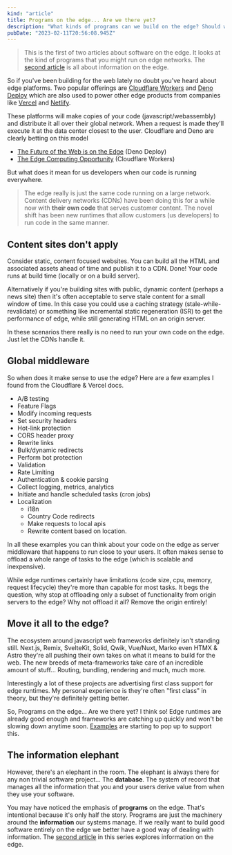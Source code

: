 ```yaml
---
kind: "article"
title: Programs on the edge... Are we there yet?
description: "What kinds of programs can we build on the edge? Should we just move everything there?"
pubDate: "2023-02-11T20:56:08.945Z"
---
```


> This is the first of two articles about software on the edge.
> It looks at the kind of programs that you might run on edge networks.
> The [second article](/edge-are-we-there-yet/information) is all about information on the edge.

So if you've been building for the web lately no doubt you've heard about edge platforms.
Two popular offerings are [Cloudflare Workers][workers] and
[Deno Deploy][deno-deploy] which are also used to power other edge
products from companies like [Vercel][vercel-edge] and [Netlify][netlify-edge].

These platforms will make copies of your code (javascript/webassembly) and distribute it all over
their global network.
When a request is made they'll execute it at the data center closest to the user.
Cloudflare and Deno are clearly betting on this model

- [The Future of the Web is on the Edge][fotw-edge] (Deno Deploy)
- [The Edge Computing Opportunity][edge-opp] (Cloudflare Workers)

But what does it mean for us developers when our code is running everywhere.

[deno-deploy]: https://deno.com/deploy
[workers]: https://workers.cloudflare.com/
[vercel-edge]: https://vercel.com/features/edge-functions
[netlify-edge]: https://www.netlify.com/products/edge/
[fotw-edge]: https://deno.com/blog/the-future-of-web-is-on-the-edge
[edge-opp]: https://blog.cloudflare.com/cloudflare-workers-serverless-week/

> The edge really is just the same code running on a large network. Content delivery networks (CDNs)
> have been doing this
> for a while now with **their own code** that serves customer content. The novel shift has been
> new runtimes that allow customers (us developers) to run code in the same manner.

## Content sites don't apply

Consider static, content focused websites. You can build all the HTML and associated assets
ahead of time and publish it to a CDN. Done!
Your code runs at build time (locally or on a build server).

Alternatively if you're building sites with public,
dynamic content (perhaps a news site) then it's often
acceptable to serve stale content for a small window of time.
In this case you could use a caching strategy (stale-while-revalidate)
or something like incremental static regeneration (ISR) to get the performance of edge, while still
generating HTML on an origin server.

In these scenarios there really is no need to run your own code on the edge.
Just let the CDNs handle it.

## Global middleware

So when does it make sense to use the edge? Here are a few examples I found from
the Cloudflare & Vercel docs.

- A/B testing
- Feature Flags
- Modify incoming requests
- Set security headers
- Hot-link protection
- CORS header proxy
- Rewrite links
- Bulk/dynamic redirects
- Perform bot protection
- Validation
- Rate Limiting
- Authentication & cookie parsing
- Collect logging, metrics, analytics
- Initiate and handle scheduled tasks (cron jobs)
- Localization
  - i18n
  - Country Code redirects
  - Make requests to local apis
  - Rewrite content based on location.

In all these examples you can think about your code on the edge as server middleware
that happens to run close to your users. It often makes sense to offload a whole range of tasks
to the edge (which is scalable and inexpensive).

While edge runtimes certainly have limitations (code size, cpu, memory, request lifecycle) they're
more than capable for most tasks. It begs the question, why stop at offloading only a subset
of functionality from origin servers to the edge? Why not offload it all? Remove
the origin entirely!

## Move it all to the edge?

The ecosystem around javascript web frameworks definitely isn't standing still.
Next.js, Remix, SvelteKit, Solid, Qwik, Vue/Nuxt, Marko even HTMX & Astro they're all
pushing their own takes on what it means to build for the web. The new breeds of meta-frameworks
take care of an incredible amount of stuff... Routing, bundling, rendering
and much, much more.

Interestingly a lot of these projects are advertising first class support for
edge runtimes. My personal experience is they're often "first class" in theory,
but they're definitely getting better.

So, Programs on the edge... Are we there yet? I think so! Edge runtimes are already good enough
and frameworks are catching up quickly and won't be slowing down anytime soon.
[Examples](https://blog.cloudflare.com/welcome-to-wildebeest-the-fediverse-on-cloudflare/)
are starting to pop up to support this.

## The information elephant

However, there's an elephant in the room. The elephant is always there for any non trivial
software project... The **database**. The system of record
that manages all the information that you and your users derive value from when they use your
software.

You may have noticed the emphasis of **programs** on the edge. That's
intentional because it's only half the story. Programs are just the machinery around the
**information** our systems manage. If we really want to build good software entirely on the
edge we better have a good way of dealing with information. The
[second article](/edge-are-we-there-yet/information) in this series explores information on
the edge.
